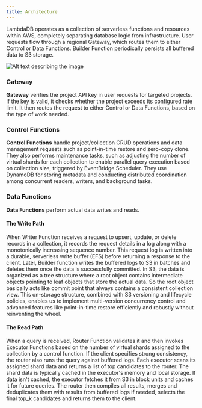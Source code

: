 ```yaml
---
title: Architecture
---
```


LambdaDB operates as a collection of serverless functions and resources within AWS, completely separating database logic from infrastructure. User requests flow through a regional Gateway, which routes them to either Control or Data Functions. Builder Function periodically persists all buffered data to S3 storage.

![Alt text describing the image](/images/architecture.svg)

### Gateway

**Gateway** verifies the project API key in user requests for targeted projects. If the key is valid, it checks whether the project exceeds its configured rate limit. It then routes the request to either Control or Data Functions, based on the type of work needed.

### Control Functions

**Control Functions** handle project/collection CRUD operations and data management requests such as point-in-time restore and zero-copy clone. They also performs maintenance tasks, such as adjusting the number of virtual shards for each collection to enable parallel query execution based on collection size, triggered by EventBridge Scheduler. They use DynamoDB for storing metadata and conducting distributed coordination among concurrent readers, writers, and background tasks.

### Data Functions

**Data Functions** perform actual data writes and reads. 

#### The Write Path

When Writer Function receives a request to upsert, update, or delete records in a collection, it records the request details in a log along with a monotonically increasing sequence number. This request log is written into a durable, serverless write buffer (EFS) before returning a response to the client. Later, Builder function writes the buffered logs to S3 in batches and deletes them once the data is successfully committed. In S3, the data is organized as a tree structure where a root object contains intermediate objects pointing to leaf objects that store the actual data. So the root object basically acts like commit point that always contains a consistent collection view. This on-storage structure, combined with S3 versioning and lifecycle policies, enables us to implement multi-version concurrency control and advanced features like point-in-time restore efficiently and robustly without reinventing the wheel.

#### The Read Path

When a query is received, Router Function validates it and then invokes Executor Functions based on the number of virtual shards assigned to the collection by a control function. If the client specifies strong consistency, the router also runs the query against buffered logs. Each executor scans its assigned shard data and returns a list of top candidates to the router. The shard data is typically cached in the executor's memory and local storage. If data isn't cached, the executor fetches it from S3 in block units and caches it for future queries. The router then compiles all results, merges and deduplicates them with results from buffered logs if needed, selects the final top_k candidates and returns them to the client.